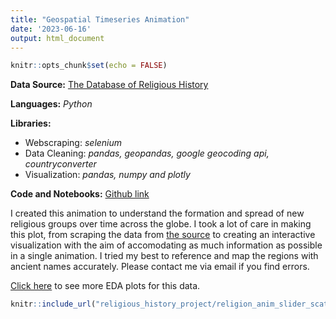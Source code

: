 ```yaml
---
title: "Geospatial Timeseries Animation"
date: '2023-06-16'
output: html_document
---
```


```r
knitr::opts_chunk$set(echo = FALSE)
```
**Data Source:** [The Database of Religious History](https://religiondatabase.org/)



**Languages:** *Python*



**Libraries:** 


* Webscraping:  *selenium*
* Data Cleaning: *pandas, geopandas, google geocoding api, countryconverter*
* Visualization: *pandas, numpy and plotly*


**Code and Notebooks:** [Github link](https://github.com/AmberHabib/religious_history_project)


I created this animation to understand the formation and spread of new religious groups over time across the globe. I took a lot of care in making this plot, from scraping the data from [the source](https://religiondatabase.org/browse/regions) to creating an interactive visualization with the aim of accomodating as much information as possible in a single animation. I tried my best to reference and map  the regions with ancient names  accurately. Please contact me via email if you find errors.

[Click here](religious_history_EDA.html) to see more EDA plots for this data. 

```r
knitr::include_url("religious_history_project/religion_anim_slider_scattermaps_final.html", height="600")
```